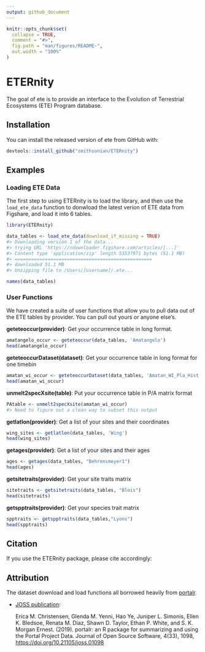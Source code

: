 ```yaml
---
output: github_document
---
```


<!-- README.md is generated from README.Rmd. Please edit that file -->

```r
knitr::opts_chunk$set(
  collapse = TRUE,
  comment = "#>",
  fig.path = "man/figures/README-",
  out.width = "100%"
)
```
# ETERnity

<!-- badges: start -->
<!-- badges: end -->

The goal of ete is to provide an interface to the Evolution of Terrestrial Ecosystems (ETE) Program database.

## Installation

You can install the released version of ete from GitHub with:

``` r
devtools::install_github("smithsonian/ETERnity")
```

## Examples

### Loading ETE Data

The first step to using ETERnity is to load the library, and then use
the `load_ete_data` function to donwload the latest verion of ETE data
from Figshare, and load it into 6 tables.

```r
library(ETERnity)

data_tables <- load_ete_data(download_if_missing = TRUE)
#> Downloading version 1 of the data...
#> trying URL 'https://ndownloader.figshare.com/articles/[...]'
#> Content type 'application/zip' length 53537971 bytes (51.1 MB)
#> ==================================================
#> downloaded 51.1 MB
#> Unzipping file to /Users/[username]/.ete...

names(data_tables)

```

### User Functions

We have created a suite of user functions that allow you to pull data out of the ETE tables by provider. You can pull out yours or anyone else's.

**geteteoccur(provider)**: Get your occurrence table in long format.
```r
amatangelo_occur <- geteteoccur(data_tables, 'Amatangelo')
head(amatangelo_occur)
```

**geteteoccurDataset(dataset)**: Get your occurrence table in long format for one timebin
```r
amatan_wi_occur <- geteteoccurDataset(data_tables, 'Amatan_WI_Pla_Hist')
head(amatan_wi_occur)
```

**unmelt2specXsite(table)**: Put your occurrence table in P/A matrix format
```r
PAtable <- unmelt2specXsite(amatan_wi_occur)
#> Need to figure out a clean way to subset this output
```

**getlatlon(provider)**: Get a list of your sites and their coordinates
```r
wing_sites <- getlatlon(data_tables, 'Wing')
head(wing_sites)
```

**getages(provider)**: Get a list of your sites and their ages
```r
ages <- getages(data_tables, "Behrensmeyer1")
head(ages)
```

**getsitetraits(provider)**: Get your site traits matrix
```r
sitetraits <- getsitetraits(data_tables, "Blois")
head(sitetraits)
```

**getspptraits(provider)**: Get your species trait matrix
```r
spptraits <- getspptraits(data_tables,"Lyons")
head(spptraits)
```

## Citation

If you use the ETERnity package, please cite accordingly:

## Attribution

The dataset download and load functions all borrowed heavily from [portalr](https://github.com/weecology/portalr/blob/master/R/download_data.R).

  - [JOSS publication](https://doi.org/10.21105/joss.01098):
    
    Erica M. Christensen, Glenda M. Yenni, Hao Ye, Juniper L. Simonis,
    Ellen K. Bledsoe, Renata M. Diaz, Shawn D. Taylor, Ethan P. White,
    and S. K. Morgan Ernest. (2019). portalr: an R package for
    summarizing and using the Portal Project Data. Journal of Open
    Source Software, 4(33), 1098, <https://doi.org/10.21105/joss.01098>

